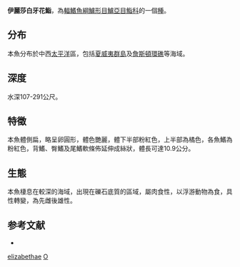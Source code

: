 {{Speciesbox
| image = 
| image_width = 250px
| status = NE
| status_system = iucn3.1
| genus = Odontanthias
| species = elizabethae
| authority = [[Fowler|Fowler]], 1923
| synonyms = 
}}
'''伊麗莎白牙花鮨'''，為[[輻鰭魚綱|輻鰭魚綱]][[鱸形目|鱸形目]][[鱸亞目|鱸亞目]][[鮨科|鮨科]]的一個[[種|種]]。

==分布==
本魚分布於中西[[太平洋|太平洋]]區，包括[[夏威夷群島|夏威夷群島]]及[[詹斯頓環礁|詹斯頓環礁]]等海域。

==深度==
水深107-291公尺。

==特徵==
本魚體側扁，略呈卵圓形，體色艷麗，體下半部粉紅色，上半部為橘色，各魚鰭為粉紅色，背鰭、臀鰭及尾鰭軟條佈延伸成絲狀，體長可達10.9公分。

==生態==
本魚棲息在較深的海域，出現在礫石底質的區域，屬肉食性，以浮游動物為食，具性轉變，為先雌後雄性。

==参考文献==
*{{FishBase_species|genus=Odontanthias|species=elizabethae|year=2011|month=12}}
{{Taxonbar|from=Q2321693}}

[[Category:牙花鮨屬|elizabethae]]
[[Category:1923年描述的魚類|O]]